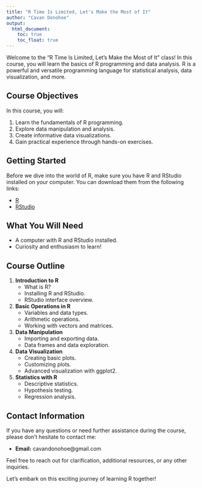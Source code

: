 ```yaml
---
title: "R Time Is Limited, Let's Make the Most of It"
author: "Cavan Donohoe"
output:
  html_document:
    toc: true
    toc_float: true
---
```


Welcome to the "R Time Is Limited, Let's Make the Most of It" class! In this course, you will learn the basics of R programming and data analysis. R is a powerful and versatile programming language for statistical analysis, data visualization, and more.

## Course Objectives

In this course, you will:

1. Learn the fundamentals of R programming.
2. Explore data manipulation and analysis.
3. Create informative data visualizations.
4. Gain practical experience through hands-on exercises.

## Getting Started

Before we dive into the world of R, make sure you have R and RStudio installed on your computer. You can download them from the following links:

- [R](https://cran.r-project.org/mirrors.html)
- [RStudio](https://www.rstudio.com/products/rstudio/download/)

## What You Will Need

- A computer with R and RStudio installed.
- Curiosity and enthusiasm to learn!

## Course Outline

1. **Introduction to R**
   - What is R?
   - Installing R and RStudio.
   - RStudio interface overview.

2. **Basic Operations in R**
   - Variables and data types.
   - Arithmetic operations.
   - Working with vectors and matrices.

3. **Data Manipulation**
   - Importing and exporting data.
   - Data frames and data exploration.

4. **Data Visualization**
   - Creating basic plots.
   - Customizing plots.
   - Advanced visualization with ggplot2.

5. **Statistics with R**
   - Descriptive statistics.
   - Hypothesis testing.
   - Regression analysis.

## Contact Information

If you have any questions or need further assistance during the course, please don't hesitate to contact me:

- **Email:** cavandonohoe@gmail.com

Feel free to reach out for clarification, additional resources, or any other inquiries.

Let's embark on this exciting journey of learning R together!
